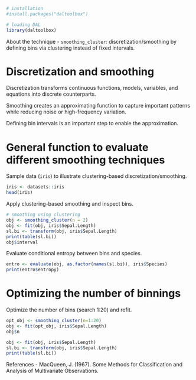 ```r
# installation 
#install.packages("daltoolbox")

# loading DAL
library(daltoolbox) 
```

About the technique
- `smoothing_cluster`: discretization/smoothing by defining bins via clustering instead of fixed intervals.

# Discretization and smoothing
Discretization transforms continuous functions, models, variables, and equations into discrete counterparts.

Smoothing creates an approximating function to capture important patterns while reducing noise or high-frequency variation.

Defining bin intervals is an important step to enable the approximation.

# General function to evaluate different smoothing techniques

Sample data (`iris`) to illustrate clustering-based discretization/smoothing.
```r
iris <- datasets::iris
head(iris)
```

Apply clustering-based smoothing and inspect bins.
```r
# smoothing using clustering
obj <- smoothing_cluster(n = 2)  
obj <- fit(obj, iris$Sepal.Length)
sl.bi <- transform(obj, iris$Sepal.Length)
print(table(sl.bi))
obj$interval
```

Evaluate conditional entropy between bins and species.
```r
entro <- evaluate(obj, as.factor(names(sl.bi)), iris$Species)
print(entro$entropy)
```

# Optimizing the number of binnings

Optimize the number of bins (search 1:20) and refit.
```r
opt_obj <- smoothing_cluster(n=1:20)
obj <- fit(opt_obj, iris$Sepal.Length)
obj$n
```

```r
obj <- fit(obj, iris$Sepal.Length)
sl.bi <- transform(obj, iris$Sepal.Length)
print(table(sl.bi))
```

References
- MacQueen, J. (1967). Some Methods for Classification and Analysis of Multivariate Observations.
